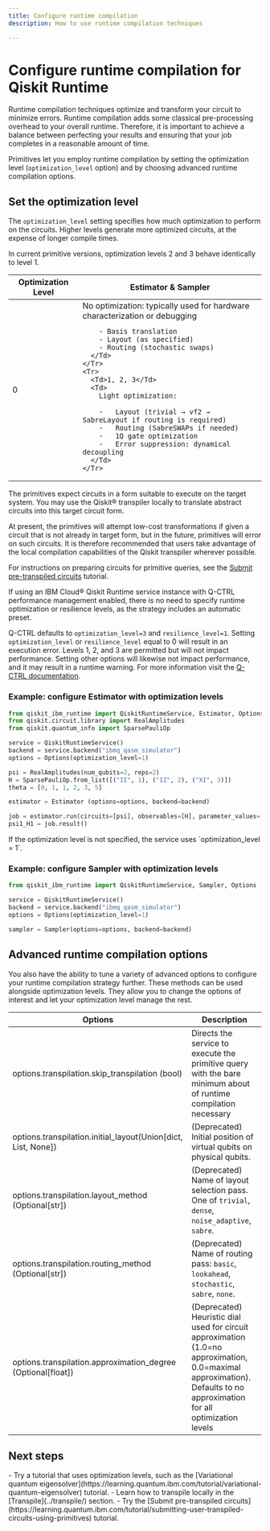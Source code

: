 ```yaml
---
title: Configure runtime compilation
description: How to use runtime compilation techniques

---
```


# Configure runtime compilation for Qiskit Runtime

Runtime compilation techniques optimize and transform your circuit to minimize errors. Runtime compilation adds some classical pre-processing overhead to your overall runtime. Therefore, it is important to achieve a balance between perfecting your results and ensuring that your job completes in a reasonable amount of time.

Primitives let you employ runtime compilation by setting the optimization level (`optimization_level` option) and by choosing advanced runtime compilation options.

## Set the optimization level

The `optimization_level` setting specifies how much optimization to perform on the circuits. Higher levels generate more optimized circuits, at the expense of longer compile times.

<Admonition>
  In current primitive versions, optimization levels 2 and 3 behave identically to level 1.
</Admonition>

<Table>
  <thead>
    <Tr>
      <Th>Optimization Level</Th>
      <Th>Estimator & Sampler</Th>
    </Tr>
  </thead>
  <tbody>
    <Tr>
      <Td>0</Td>
      <Td>
        No optimization: typically used for hardware characterization or debugging

        - Basis translation
        - Layout (as specified)
        - Routing (stochastic swaps)
      </Td>
    </Tr>
    <Tr>
      <Td>1, 2, 3</Td>
      <Td>
        Light optimization:

        -   Layout (trivial → vf2 → SabreLayout if routing is required)
        -   Routing (SabreSWAPs if needed)
        -   1Q gate optimization
        -   Error suppression: dynamical decoupling
      </Td>
    </Tr>
  </tbody>
</Table>

<Admonition>
  The primitives expect circuits in a form suitable to execute on the target system. You may use the Qiskit&reg; transpiler locally to translate abstract circuits into this target circuit form. 
  
At present, the primitives will attempt low-cost transformations if given a circuit that is not already in target form, but in the future, primitives will error on such circuits. It is therefore recommended that users take advantage of the local compilation capabilities of the Qiskit transpiler wherever possible.
  
  For instructions on preparing circuits for primitive queries, see the [Submit pre-transpiled circuits](https://learning.quantum.ibm.com/tutorial/submitting-user-transpiled-circuits-using-primitives) tutorial.
</Admonition>

<Admonition type="note">
  If using an IBM Cloud&reg; Qiskit Runtime service instance with Q-CTRL performance management enabled, there is no need to specify runtime optimization or resilience levels, as the strategy includes an automatic preset.
  
  Q-CTRL defaults to `optimization_level=3` and `resilience_level=1`.
  Setting `optimization_level` or `resilience_level` equal to 0 will result in an
  execution error. Levels 1, 2, and 3 are permitted but will not impact performance.
  Setting other options will likewise not impact performance, and it may result in a
  runtime warning. For more information visit the [Q-CTRL documentation](https://docs.q-ctrl.com/q-ctrl-embedded).
</Admonition>

### Example: configure Estimator with optimization levels

```python
from qiskit_ibm_runtime import QiskitRuntimeService, Estimator, Options
from qiskit.circuit.library import RealAmplitudes
from qiskit.quantum_info import SparsePauliOp

service = QiskitRuntimeService()
backend = service.backend("ibmq_qasm_simulator")
options = Options(optimization_level=1)

psi = RealAmplitudes(num_qubits=2, reps=2)
H = SparsePauliOp.from_list([("II", 1), ("IZ", 2), ("XI", 3)])
theta = [0, 1, 1, 2, 3, 5]

estimator = Estimator (options=options, backend=backend)

job = estimator.run(circuits=[psi], observables=[H], parameter_values=[theta])
psi1_H1 = job.result()
```

<Admonition type="note">
  If the optimization level is not specified, the service uses `optimization_level = 1`.
</Admonition>

### Example: configure Sampler with optimization levels

```python
from qiskit_ibm_runtime import QiskitRuntimeService, Sampler, Options

service = QiskitRuntimeService()
backend = service.backend("ibmq_qasm_simulator")
options = Options(optimization_level=1)

sampler = Sampler(options=options, backend=backend)
```


<span id="transpilation-table"></span>
## Advanced runtime compilation options

You also have the ability to tune a variety of advanced options to configure your runtime compilation strategy further. These methods can be used alongside optimization levels. They allow you to change the options of interest and let your optimization level manage the rest.

| Options                                                         | Description                                                                                                                                                                  |
| --------------------------------------------------------------- | ---------------------------------------------------------------------------------------------------------------------------------------------------------------------------- |
| options.transpilation.skip\_transpilation (bool)                | Directs the service to execute the primitive query with the bare minimum about of runtime compilation necessary                                                              |
| options.transpilation.initial\_layout(Union\[dict, List, None]) | (Deprecated) Initial position of virtual qubits on physical qubits.                                                                                                          |
| options.transpilation.layout\_method (Optional\[str])           | (Deprecated) Name of layout selection pass. One of `trivial`, `dense`, `noise_adaptive`, `sabre`.                                                                            |
| options.transpilation.routing\_method (Optional\[str])          | (Deprecated) Name of routing pass: `basic`, `lookahead`, `stochastic`, `sabre`, `none`.                                                                                      |
| options.transpilation.approximation\_degree (Optional\[float])  | (Deprecated) Heuristic dial used for circuit approximation (1.0=no approximation, 0.0=maximal approximation). Defaults to no approximation for all optimization levels       |

## Next steps

<Admonition type="tip" title="Recommendations">
    - Try a tutorial that uses optimization levels, such as the [Variational quantum eigensolver](https://learning.quantum.ibm.com/tutorial/variational-quantum-eigensolver) tutorial.
    - Learn how to transpile locally in the [Transpile](../transpile/) section.
    - Try the [Submit pre-transpiled circuits](https://learning.quantum.ibm.com/tutorial/submitting-user-transpiled-circuits-using-primitives) tutorial.
</Admonition>